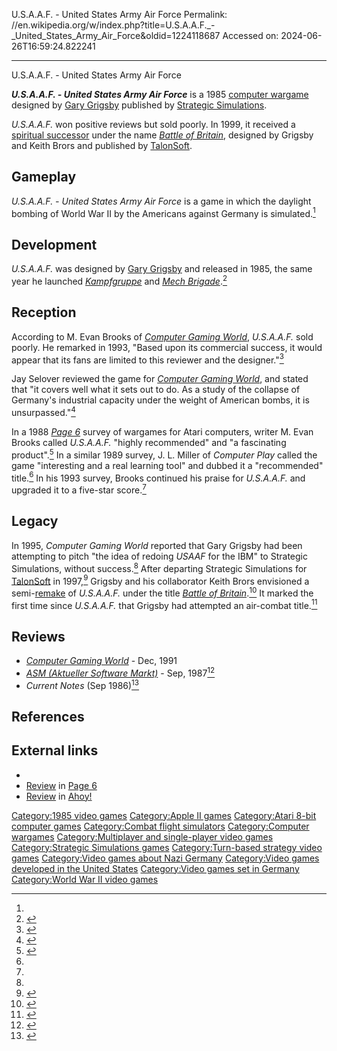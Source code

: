 U.S.A.A.F. - United States Army Air Force
Permalink: //en.wikipedia.org/w/index.php?title=U.S.A.A.F._-_United_States_Army_Air_Force&oldid=1224118687
Accessed on: 2024-06-26T16:59:24.822241



------
U.S.A.A.F. - United States Army Air Force
{{Expand French|U.S.A.A.F.|topic=|date=October 2020}}
{{short description|1985 video game}}
{{Infobox video game
| title = U.S.A.A.F. - United States Army Air Force
| image = USAAF 1985 video game box art.png
| developer = [[Strategic Simulations]]
| publisher = Strategic Simulations
| designer = [[Gary Grigsby]]
| released = 1985
| genre = [[Computer wargame]]
| platforms = [[Apple II]], [[Atari 8-bit]], [[Commodore 64]]
| modes = [[Single-player]], [[multiplayer]]
}}

'''''U.S.A.A.F. - United States Army Air Force''''' is a 1985 [[computer wargame]] designed by [[Gary Grigsby]] published by [[Strategic Simulations]].

''U.S.A.A.F.'' won positive reviews but sold poorly. In 1999, it received a [[spiritual successor]] under the name ''[[Battle of Britain (1999 video game)|Battle of Britain]]'', designed by Grigsby and Keith Brors and published by [[TalonSoft]].

==Gameplay==
''U.S.A.A.F. - United States Army Air Force'' is a game in which the daylight bombing of World War II by the Americans against Germany is simulated.<ref name="CGW27"/>

==Development==
''U.S.A.A.F.'' was designed by [[Gary Grigsby]] and released in 1985, the same year he launched ''[[Kampfgruppe (video game)|Kampfgruppe]]'' and ''[[Mech Brigade]]''.<ref name=guru>{{cite magazine | author=Emrich, Alan | title=The Pioneering Spirit of a Wargame Guru | date=September 1995 | issue=134 | magazine=[[Computer Gaming World]] | pages=201, 202, 204 }}</ref>

==Reception==
{{Video game reviews
| rev1 = ''Computer Play''
| rev1Score = 8.6/10<ref name=computerplay>{{cite journal | author=Miller, J. L. | title=The Wargamer's Desk Reference | date=January 1989 | journal=Computer Play | pages=34, 36, 37, 39, 40, 42 }}</ref>
| rev2 = ''[[Page 6]]''
| rev2Score = {{rating|4.5|5}}<ref name=page6 />
}}

According to M. Evan Brooks of ''[[Computer Gaming World]]'', ''U.S.A.A.F.'' sold poorly. He remarked in 1993, "Based upon its commercial success, it would appear that its fans are limited to this reviewer and the designer."<ref name=brookssurvey>{{cite magazine | title=Brooks' Book Of Wargames: 1900-1950, R-Z | magazine=[[Computer Gaming World]] | issue=111 |date=October 1993| author=Brooks, M. Evan | pages=144–148}}</ref>

Jay Selover reviewed the game for ''[[Computer Gaming World]]'', and stated that "it covers well what it sets out to do. As a study of the collapse of Germany's industrial capacity under the weight of American bombs, it is unsurpassed."<ref name="CGW27">{{cite magazine |last=Selover |first=Jay |title=Side by Side: Europe Ablaze and USAAF |magazine=Computer Gaming World |date=April 1986 |volume=1 |issue=27 |pages=16–18}}</ref>

In a 1988 ''[[Page 6]]'' survey of wargames for Atari computers, writer M. Evan Brooks called ''U.S.A.A.F.'' "highly recommended" and "a fascinating product".<ref name=page6>{{cite journal | author=Brooks, M. Evan | title=Wargames | journal=[[Page 6]] | issue=31 | date=January–February 1988 | pages=12–16 }}</ref> In a similar 1989 survey, J. L. Miller of ''Computer Play'' called the game "interesting and a real learning tool" and dubbed it a "recommended" title.<ref name=computerplay /> In his 1993 survey, Brooks continued his praise for ''U.S.A.A.F.'' and upgraded it to a five-star score.<ref name=brookssurvey />

==Legacy==
In 1995, ''Computer Gaming World'' reported that Gary Grigsby had been attempting to pitch "the idea of redoing ''USAAF'' for the IBM" to Strategic Simulations, without success.<ref name=guru /> After departing Strategic Simulations for [[TalonSoft]] in 1997,<ref name=grigsbyleaves1>{{cite journal | author=Staff | title=Grigsby Joins TalonSoft | archiveurl=https://web.archive.org/web/19980218070342/http://www.pcgamer.com/news/news-1997-12-08.html | url=http://www.pcgamer.com/news/news-1997-12-08.html | date=December 12, 1997 | journal=[[PC Gamer US]] | archivedate=February 18, 1998 | url-status=dead }}</ref> Grigsby and his collaborator Keith Brors envisioned a semi-[[remake]] of ''U.S.A.A.F.'' under the title ''[[Battle of Britain (1999 video game)|Battle of Britain]]''.<ref name=gamespotrev>{{cite web | archiveurl=https://web.archive.org/web/20041030101745/http://www.gamespot.com/pc/strategy/battleofbritain/review.html | url=http://www.gamespot.com/pc/strategy/battleofbritain/review.html | title=''Battle of Britain'' | author=Dunkin, Alan | date=May 4, 1999 | work=[[GameSpot]] | archivedate=October 30, 2004 | url-status=dead }}</ref> It marked the first time since ''U.S.A.A.F.'' that Grigsby had attempted an air-combat title.<ref name=cgspprev>{{cite web | archiveurl=https://web.archive.org/web/20050205230925/http://www.cdmag.com/articles/014/071/battle_of_britain_preview.html | url=http://www.cdmag.com/articles/014/071/battle_of_britain_preview.html | title=''Battle of Britain'' Preview | author=Udell, Scott | work=[[Computer Games Strategy Plus]] | date=September 14, 1998 | archivedate=February 5, 2005 | url-status=dead }}</ref>

==Reviews==
*''[[Computer Gaming World]]'' - Dec, 1991
*''[[ASM (Aktueller Software Markt)]]'' - Sep, 1987<ref>{{cite web | url=https://archive.org/details/asm_magazine-1987-10/page/n83/mode/2up | title=Aktueller Software Markt (ASM) Magazine (October 1987) | date=October 1987 }}</ref>
*''Current Notes'' (Sep 1986)<ref>{{cite web | url=https://archive.org/details/Current_Notes_1986-09/page/n15/mode/2up | title=Current Notes 1986 09 }}</ref>

==References==
{{Reflist}}

==External links==
*{{MobyGames|/usaaf-united-states-army-air-force}}
*[https://archive.org/details/Page6-47-Dec90/page/36/mode/2up Review] in [[Page 6]]
*[https://archive.org/details/ahoy-magazine-32/page/n45/mode/2up Review] in [[Ahoy!]]

{{Gary Grigsby}}

[[Category:1985 video games]]
[[Category:Apple II games]]
[[Category:Atari 8-bit computer games]]
[[Category:Combat flight simulators]]
[[Category:Computer wargames]]
[[Category:Multiplayer and single-player video games]]
[[Category:Strategic Simulations games]]
[[Category:Turn-based strategy video games]]
[[Category:Video games about Nazi Germany]]
[[Category:Video games developed in the United States]]
[[Category:Video games set in Germany]]
[[Category:World War II video games]]